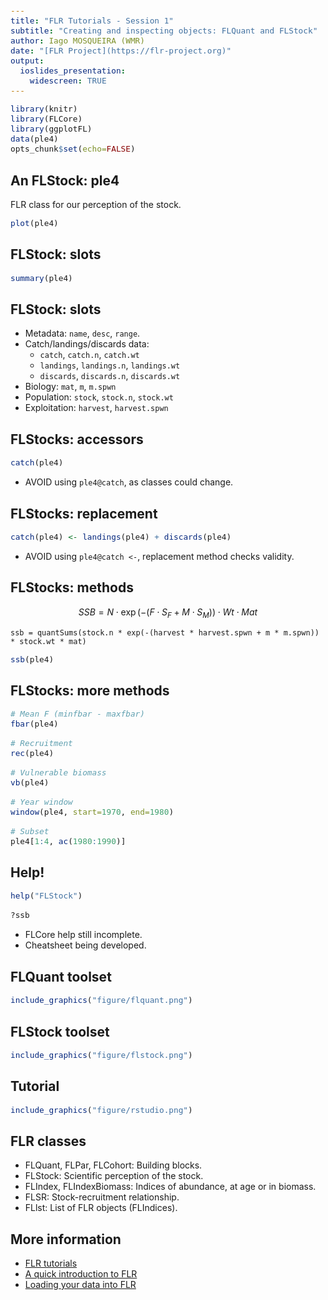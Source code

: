 ```yaml
---
title: "FLR Tutorials - Session 1"
subtitle: "Creating and inspecting objects: FLQuant and FLStock"
author: Iago MOSQUEIRA (WMR)
date: "[FLR Project](https://flr-project.org)"
output:
  ioslides_presentation:
    widescreen: TRUE
---
```


<style>
  pre {
    font-size: 15px;
  }
</style>


```r
library(knitr)
library(FLCore)
library(ggplotFL)
data(ple4)
opts_chunk$set(echo=FALSE)
```

## An FLStock: ple4

FLR class for our perception of the stock.

<div class="centered">
```r
plot(ple4)
```
</div>


## FLStock: slots

```r
summary(ple4)
```

## FLStock: slots

- Metadata: `name`, `desc`, `range`.
- Catch/landings/discards data:
    - `catch`, `catch.n`, `catch.wt`
    - `landings`, `landings.n`, `landings.wt`
    - `discards`, `discards.n`, `discards.wt`
- Biology: `mat`, `m`, `m.spwn`
- Population: `stock`, `stock.n`, `stock.wt`
- Exploitation: `harvest`, `harvest.spwn`

## FLStocks: accessors

```r
catch(ple4)
```
- AVOID using `ple4@catch`, as classes could change.

## FLStocks: replacement

```r
catch(ple4) <- landings(ple4) + discards(ple4)
```
- AVOID using `ple4@catch <-`, replacement method checks validity.


## FLStocks: methods

$$ SSB = N \cdot \exp(-(F \cdot S_{F} + M \cdot S_{M})) \cdot Wt \cdot Mat $$

`ssb = quantSums(stock.n * exp(-(harvest * harvest.spwn + m * m.spwn)) * stock.wt * mat)`

```r
ssb(ple4)
```

## FLStocks: more methods

```r
# Mean F (minfbar - maxfbar)
fbar(ple4)

# Recruitment
rec(ple4)

# Vulnerable biomass
vb(ple4)

# Year window
window(ple4, start=1970, end=1980)

# Subset
ple4[1:4, ac(1980:1990)]
```

## Help!

```r
help("FLStock")

?ssb
```
- FLCore help still incomplete.
- Cheatsheet being developed.

## FLQuant toolset

<div class="centered">
```r
include_graphics("figure/flquant.png")
```
</div>

## FLStock toolset

<div class="centered">
```r
include_graphics("figure/flstock.png")
```
</div>

## Tutorial

<div class="centered">
```r
include_graphics("figure/rstudio.png")
```
</div>

## FLR classes

- FLQuant, FLPar, FLCohort: Building blocks.
- FLStock: Scientific perception of the stock.
- FLIndex, FLIndexBiomass: Indices of abundance, at age or in biomass.
- FLSR: Stock-recruitment relationship.
- FLlst: List of FLR objects (FLIndices).

## More information

- [FLR tutorials](https://flr-project.org/doc/index.html)
- [A quick introduction to FLR](https://flr-project.org/doc/A_quick_introduction_to_FLR.html)
- [Loading your data into FLR](https://flr-project.org/doc/Loading_your_data_into_FLR.html)
